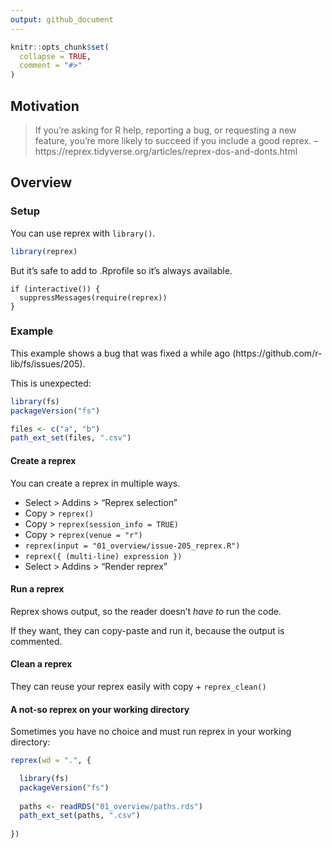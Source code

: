 ```yaml
---
output: github_document
---
```


```r
knitr::opts_chunk$set(
  collapse = TRUE,
  comment = "#>"
)
```

## Motivation

> If you’re asking for R help, reporting a bug, or requesting a new feature,
> you’re more likely to succeed if you include a good reprex.
--https://reprex.tidyverse.org/articles/reprex-dos-and-donts.html

## Overview

### Setup

You can use reprex with `library()`.

```r
library(reprex)
```

But it's safe to add to .Rprofile so it's always available.

```
if (interactive()) {
  suppressMessages(require(reprex))
}
```

### Example

This example shows a bug that was fixed a while ago
(https://github.com/r-lib/fs/issues/205).

This is unexpected:

```r
library(fs)
packageVersion("fs")

files <- c("a", "b")
path_ext_set(files, ".csv")
```

#### Create a reprex

You can create a reprex in multiple ways.

* Select > Addins > "Reprex selection"
* Copy > `reprex()`
* Copy > `reprex(session_info = TRUE)`
* Copy > `reprex(venue = "r")`
* `reprex(input = "01_overview/issue-205_reprex.R")`
* `reprex({ (multi-line) expression })`
* Select > Addins > "Render reprex"

#### Run a reprex

Reprex shows output, so the reader doesn't *have to* run the code.

If they want, they can copy-paste and run it, because the output is commented.

#### Clean a reprex

They can reuse your reprex easily with copy + `reprex_clean()`

#### A not-so reprex on your working directory

Sometimes you have no choice and must run reprex in your working directory:

```r
reprex(wd = ".", {

  library(fs)
  packageVersion("fs")
  
  paths <- readRDS("01_overview/paths.rds")
  path_ext_set(paths, ".csv")
  
})
```

